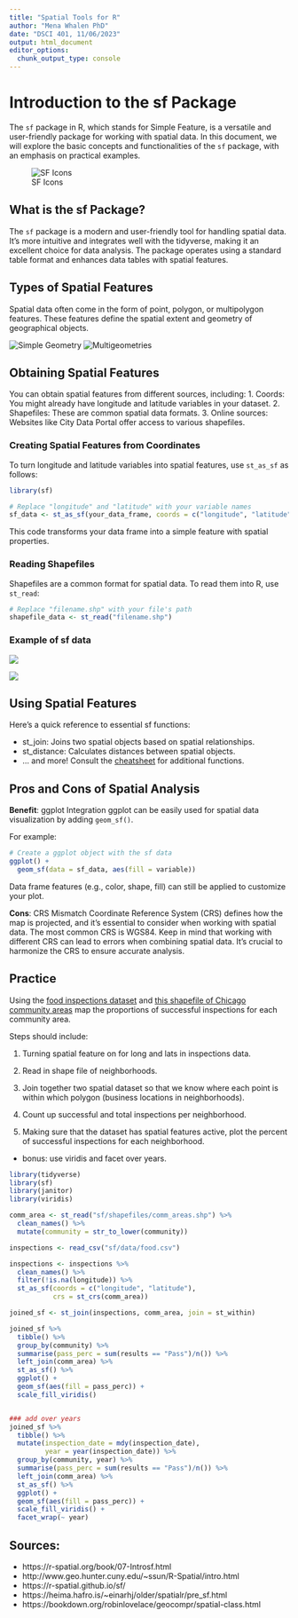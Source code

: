 ```yaml
---
title: "Spatial Tools for R"
author: "Mena Whalen PhD"
date: "DSCI 401, 11/06/2023"
output: html_document
editor_options: 
  chunk_output_type: console
---
```


# Introduction to the sf Package

The `sf` package in R, which stands for Simple Feature, is a versatile and user-friendly package for working with spatial data. In this document, we will explore the basic concepts and functionalities of the `sf` package, with an emphasis on practical examples.

![SF Icons](img/sf_cuties.png)

## What is the sf Package?

The `sf` package is a modern and user-friendly tool for handling spatial data. It's more intuitive and integrates well with the tidyverse, making it an excellent choice for data analysis. The package operates using a standard table format and enhances data tables with spatial features.

## Types of Spatial Features

Spatial data often come in the form of point, polygon, or multipolygon features. These features define the spatial extent and geometry of geographical objects.

![Simple Geometry](img/geometry.png)
![Multigeometries](img/multi_geometry.png)

## Obtaining Spatial Features

You can obtain spatial features from different sources, including:
1. Coords: You might already have longitude and latitude variables in your dataset.
2. Shapefiles: These are common spatial data formats.
3. Online sources: Websites like City Data Portal offer access to various shapefiles.

### Creating Spatial Features from Coordinates

To turn longitude and latitude variables into spatial features, use `st_as_sf` as follows:

```r
library(sf)

# Replace "longitude" and "latitude" with your variable names
sf_data <- st_as_sf(your_data_frame, coords = c("longitude", "latitude"))
```

This code transforms your data frame into a simple feature with spatial properties.

### Reading Shapefiles
Shapefiles are a common format for spatial data. To read them into R, use `st_read`:

```r
# Replace "filename.shp" with your file's path
shapefile_data <- st_read("filename.shp")
```

### Example of sf data

![](img/sf_data1.png)


![](img/sf_data2.png)

## Using Spatial Features
Here's a quick reference to essential sf functions:

* st_join: Joins two spatial objects based on spatial relationships.
* st_distance: Calculates distances between spatial objects.
* ... and more! Consult the [cheatsheet](https://github.com/rstudio/cheatsheets/blob/main/sf.pdf) for additional functions.

## Pros and Cons of Spatial Analysis
**Benefit**: ggplot Integration
ggplot can be easily used for spatial data visualization by adding `geom_sf()`. 

For example:

```r
# Create a ggplot object with the sf data
ggplot() +
  geom_sf(data = sf_data, aes(fill = variable))

```


Data frame features (e.g., color, shape, fill) can still be applied to customize your plot.

**Cons**: CRS Mismatch
Coordinate Reference System (CRS) defines how the map is projected, and it's essential to consider when working with spatial data. The most common CRS is WGS84. Keep in mind that working with different CRS can lead to errors when combining spatial data. It's crucial to harmonize the CRS to ensure accurate analysis.

## Practice

Using the [food inspections dataset](https://data.cityofchicago.org/Health-Human-Services/Food-Inspections/4ijn-s7e5) and [this shapefile of Chicago community areas](https://data.cityofchicago.org/Facilities-Geographic-Boundaries/Boundaries-Community-Areas-current-/cauq-8yn6) map the proportions of successful inspections for each community area.

Steps should include:

1. Turning spatial feature on for long and lats in inspections data.

2. Read in shape file of neighborhoods.

3. Join together two spatial dataset so that we know where each point is within which polygon (business locations in neighborhoods).

4. Count up successful and total inspections per neighborhood.

5. Making sure that the dataset has spatial features active, plot the percent of successful inspections for each neighborhood. 
* bonus: use viridis and facet over years.

```r
library(tidyverse)
library(sf)
library(janitor)
library(viridis)

comm_area <- st_read("sf/shapefiles/comm_areas.shp") %>%
  clean_names() %>% 
  mutate(community = str_to_lower(community))

inspections <- read_csv("sf/data/food.csv")

inspections <- inspections %>% 
  clean_names() %>% 
  filter(!is.na(longitude)) %>% 
  st_as_sf(coords = c("longitude", "latitude"), 
           crs = st_crs(comm_area))

joined_sf <- st_join(inspections, comm_area, join = st_within)

joined_sf %>% 
  tibble() %>% 
  group_by(community) %>% 
  summarise(pass_perc = sum(results == "Pass")/n()) %>% 
  left_join(comm_area) %>% 
  st_as_sf() %>% 
  ggplot() +
  geom_sf(aes(fill = pass_perc)) +
  scale_fill_viridis()


### add over years
joined_sf %>% 
  tibble() %>% 
  mutate(inspection_date = mdy(inspection_date),
         year = year(inspection_date)) %>% 
  group_by(community, year) %>% 
  summarise(pass_perc = sum(results == "Pass")/n()) %>% 
  left_join(comm_area) %>% 
  st_as_sf() %>% 
  ggplot() +
  geom_sf(aes(fill = pass_perc)) +
  scale_fill_viridis() +
  facet_wrap(~ year)
```



## Sources:

* https://r-spatial.org/book/07-Introsf.html
* http://www.geo.hunter.cuny.edu/~ssun/R-Spatial/intro.html
* https://r-spatial.github.io/sf/
* https://heima.hafro.is/~einarhj/older/spatialr/pre_sf.html
* https://bookdown.org/robinlovelace/geocompr/spatial-class.html